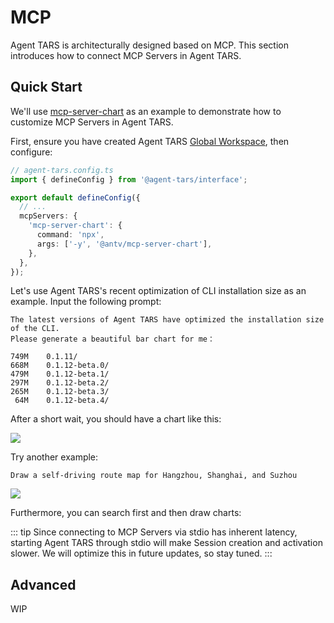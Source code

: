 

# MCP

Agent TARS is architecturally designed based on MCP. This section introduces how to connect MCP Servers in Agent TARS.

## Quick Start

We'll use [mcp-server-chart](https://github.com/antvis/mcp-server-chart) as an example to demonstrate how to customize MCP Servers in Agent TARS.

First, ensure you have created Agent TARS [Global Workspace](./workspace.mdx#global-workspace), then configure:

```ts
// agent-tars.config.ts
import { defineConfig } from '@agent-tars/interface';

export default defineConfig({
  // ...
  mcpServers: {
    'mcp-server-chart': {
      command: 'npx',
      args: ['-y', '@antv/mcp-server-chart'],
    },
  },
});
```

Let's use Agent TARS's recent optimization of CLI installation size as an example. Input the following prompt:

```
The latest versions of Agent TARS have optimized the installation size of the CLI. 
Please generate a beautiful bar chart for me：

749M	0.1.11/
668M	0.1.12-beta.0/
479M	0.1.12-beta.1/
297M	0.1.12-beta.2/
265M	0.1.12-beta.3/
 64M	0.1.12-beta.4/
```

After a short wait, you should have a chart like this:

![](/generate_column_chart.png)


Try another example:

```
Draw a self-driving route map for Hangzhou, Shanghai, and Suzhou
```

![](/generate_path_map.png)

Furthermore, you can search first and then draw charts:

<VideoPanel
  src="https://lf3-static.bytednsdoc.com/obj/eden-cn/zyha-aulnh/ljhwZthlaukjlkulzlp/docs/videos/mcp-chart.mp4"
  loop
  autoPlay
/>

::: tip 
Since connecting to MCP Servers via stdio has inherent latency, starting Agent TARS through stdio will make Session creation and activation slower. We will optimize this in future updates, so stay tuned.
:::

## Advanced

WIP
